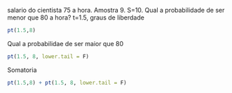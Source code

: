 salario do cientista 75 a hora. Amostra 9. S=10. Qual a probabilidade de ser menor que 80 a hora? t=1.5, graus de liberdade
```{r}
pt(1.5,8)
```
Qual a probabilidae de ser maior que 80
```{r}
pt(1.5, 8, lower.tail = F)
```
Somatoria
```{r}
pt(1.5,8) + pt(1.5, 8, lower.tail = F)
```
